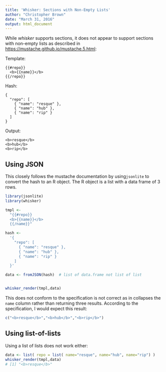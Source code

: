```yaml
---
title: 'Whisker: Sections with Non-Empty Lists'
author: "Christopher Brown"
date: "March 31, 2016"
output: html_document
---
```


While *whisker* supports sections, it  does not appear to support sections with non-empty lists as described in <https://mustache.github.io/mustache.5.html>:

Template:

    {{#repo}}
      <b>{{name}}</b>
    {{/repo}}
    
Hash:

    {
      "repo": [
        { "name": "resque" },
        { "name": "hub" },
        { "name": "rip" }
      ]
    }
    
Output:

    <b>resque</b>
    <b>hub</b>
    <b>rip</b>


## Using JSON

This closely follows the mustache documentation by using`jsonlite` to convert the hash to an R object. The R object is a list with a data frame of 3 rows.

```r
library(jsonlite)
library(whisker)

tmpl <- 
  "{{#repo}}
  <b>{{name}}</b>
  {{/name}}"

hash <- 
  '{
    "repo": [
      { "name": "resque" },
      { "name": "hub" },
      { "name": "rip" }
    ]
  }'

data <- fromJSON(hash)  # list of data.frame not list of list


whisker_render(tmpl,data)   
```

This does not conform to the specification is not correct as in collapses the `name` column rather than returning three results. According to the specification, I would expect this result:

```r
c("<b>resque</b>","<b>hub</b>","<b>rip</b>")
```


## Using list-of-lists 

Using a list of lists does not work either:

```r
data <- list( repo = list( name="resque", name="hub", name="rip") )
whisker_render(tmpl,data) 
# [1] "<b>resque</b>"

```



